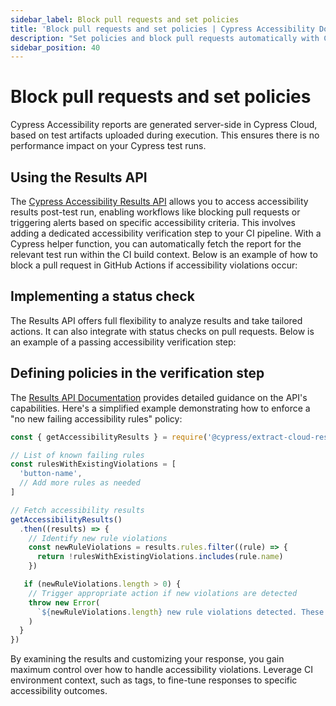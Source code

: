 ```yaml
---
sidebar_label: Block pull requests and set policies
title: 'Block pull requests and set policies | Cypress Accessibility Documentation'
description: "Set policies and block pull requests automatically with Cypress Accessibility's Results API, enabling custom CI workflows to enforce accessibility standards and prevent regressions."
sidebar_position: 40
---
```


# Block pull requests and set policies

Cypress Accessibility reports are generated server-side in Cypress Cloud, based on test artifacts uploaded during execution. This ensures there is no performance impact on your Cypress test runs.

## Using the Results API

The [Cypress Accessibility Results API](/accessibility/results-api) allows you to access accessibility results post-test run, enabling workflows like blocking pull requests or triggering alerts based on specific accessibility criteria. This involves adding a dedicated accessibility verification step to your CI pipeline. With a Cypress helper function, you can automatically fetch the report for the relevant test run within the CI build context. Below is an example of how to block a pull request in GitHub Actions if accessibility violations occur:

<DocsImage
  src="/img/accessibility/guides/github-actions-a11y-block.png"
  width="75%"
  alt="On the left hand side, a list of Github Actions jobs is presented related to building, testing and deploying a website. Everything has a green checkmark except the `verify-accessibility-results` job, and the 'test' job that is its parents. On the right hand side we see the terminal output for that job which warns us that the 'button-name' rule has been broken, and that it was previously passing."
  noBorder={true}
/>

## Implementing a status check

The Results API offers full flexibility to analyze results and take tailored actions. It can also integrate with status checks on pull requests. Below is an example of a passing accessibility verification step:

<DocsImage
  src="/img/accessibility/guides/status-check.png"
  width="75%"
  alt="An example list of GitHub Status Checks including a passing `verify-accessibility-results` check"
  noBorder={true}
/>

## Defining policies in the verification step

The [Results API Documentation](/accessibility/results-api) provides detailed guidance on the API's capabilities. Here's a simplified example demonstrating how to enforce a "no new failing accessibility rules" policy:

```js
const { getAccessibilityResults } = require('@cypress/extract-cloud-results')

// List of known failing rules
const rulesWithExistingViolations = [
  'button-name',
  // Add more rules as needed
]

// Fetch accessibility results
getAccessibilityResults()
  .then((results) => {
    // Identify new rule violations
    const newRuleViolations = results.rules.filter((rule) => {
      return !rulesWithExistingViolations.includes(rule.name)
    })

   if (newRuleViolations.length > 0) {
    // Trigger appropriate action if new violations are detected
    throw new Error(
      `${newRuleViolations.length} new rule violations detected. These must be resolved.`
    )
  }
})
```

By examining the results and customizing your response, you gain maximum control over how to handle accessibility violations. Leverage CI environment context, such as tags, to fine-tune responses to specific accessibility outcomes.
